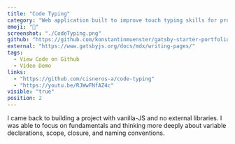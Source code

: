 ```yaml
---
title: "Code Typing"
category: "Web application built to improve touch typing skills for programmers and increase typing speed"
emoji: "💬"
screenshot: "./CodeTyping.png"
github: "https://github.com/konstantinmuenster/gatsby-starter-portfolio-minimal"
external: "https://www.gatsbyjs.org/docs/mdx/writing-pages/"
tags:
  - View Code on Github
  - Video Demo
links: 
  - "https://github.com/cisneros-a/code-typing" 
  - "https://youtu.be/RJWwFNfAZ4c"
visible: "true"
position: 2
---
```


I came back to building a project with vanilla-JS and no external libraries. I was able to focus on fundamentals and thinking more deeply about variable declarations, scope, closure, and naming conventions. 